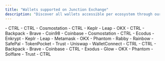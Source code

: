 ```yaml
---
title: "Wallets supported on Junction Exchange"
description: "Discover all wallets accessible per ecosystem through our platform"
---
```


<AccordionGroup>
  <Accordion title="Bitcoin">
    - CTRL
  </Accordion>
  <Accordion title="Bitcoin Cash">
    - CTRL
  </Accordion>
  <Accordion title="Cosmos">
    - Cosmostation
    - CTRL
    - Keplr
    - Leap
    - OKX
  </Accordion>
  <Accordion title="Dogecoin">
    - CTRL
  </Accordion>
  <Accordion title="Ethereum and L2's">
    - Backpack
    - Brave
    - Coin98
    - Coinbase
    - Cosmostation
    - CTRL
    - Ecodus
    - Enkrypt
    - Keplr
    - Leap
    - Metamask
    - OKX
    - Phantom
    - Rabby
    - Rainbow
    - SafePal
    - TokenPocket
    - Trust
    - Uniswap
    - WalletConnect
  </Accordion>
  <Accordion title="Litecoin">
    - CTRL
  </Accordion>
  <Accordion title="Mayachain">
    - CTRL
  </Accordion>
  <Accordion title="Solana">
    - Backpack
    - Brave
    - Coinbase
    - CTRL
    - Exodus
    - Glow
    - OKX
    - Phantom
    - Solflare
    - Trust
  </Accordion>
  <Accordion title="Thorchain">
    - CTRL
  </Accordion>
</AccordionGroup>